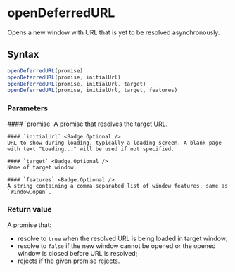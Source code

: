 <Module name="brew-js/util" />

# openDeferredURL

Opens a new window with URL that is yet to be resolved asynchronously.

## Syntax

```javascript
openDeferredURL(promise)
openDeferredURL(promise, initialUrl)
openDeferredURL(promise, initialUrl, target)
openDeferredURL(promise, initialUrl, target, features)
```

### Parameters

<dl>
    #### `promise`
    A promise that resolves the target URL.

    #### `initialUrl` <Badge.Optional />
    URL to show during loading, typically a loading screen. A blank page with text "Loading..." will be used if not specified.

    #### `target` <Badge.Optional />
    Name of target window.

    #### `features` <Badge.Optional />
    A string containing a comma-separated list of window features, same as `Window.open`.

</dl>

### Return value

A promise that:
- resolve to `true` when the resolved URL is being loaded in target window;
- resolve to `false` if the new window cannot be opened or the opened window is closed before URL is resolved;
- rejects if the given promise rejects.
